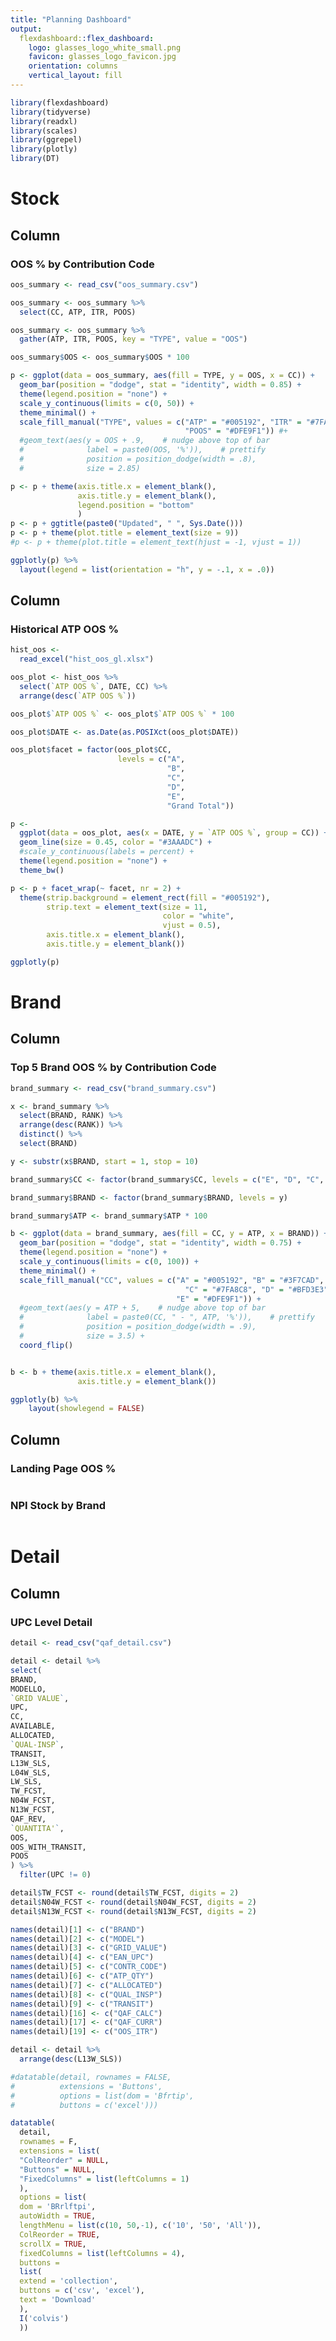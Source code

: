 ```yaml
---
title: "Planning Dashboard"
output: 
  flexdashboard::flex_dashboard:
    logo: glasses_logo_white_small.png
    favicon: glasses_logo_favicon.jpg
    orientation: columns
    vertical_layout: fill
---
```


<style>                     
.navbar {
  background-color: #005192;
  border-color: #005192;
}
</style>


```r
library(flexdashboard)
library(tidyverse)
library(readxl)
library(scales)
library(ggrepel)
library(plotly)
library(DT)
```

Stock
=======================================================================


Column {data-width=500}
-----------------------------------------------------------------------

### OOS % by Contribution Code

```r
oos_summary <- read_csv("oos_summary.csv")

oos_summary <- oos_summary %>%
  select(CC, ATP, ITR, POOS)

oos_summary <- oos_summary %>%
  gather(ATP, ITR, POOS, key = "TYPE", value = "OOS")

oos_summary$OOS <- oos_summary$OOS * 100

p <- ggplot(data = oos_summary, aes(fill = TYPE, y = OOS, x = CC)) +
  geom_bar(position = "dodge", stat = "identity", width = 0.85) +
  theme(legend.position = "none") +
  scale_y_continuous(limits = c(0, 50)) +
  theme_minimal() +
  scale_fill_manual("TYPE", values = c("ATP" = "#005192", "ITR" = "#7FA8C8",
                                       "POOS" = "#DFE9F1")) #+
  #geom_text(aes(y = OOS + .9,    # nudge above top of bar
  #              label = paste0(OOS, '%')),    # prettify
  #              position = position_dodge(width = .8), 
  #              size = 2.85)

p <- p + theme(axis.title.x = element_blank(),
               axis.title.y = element_blank(),
               legend.position = "bottom"
               )
p <- p + ggtitle(paste0("Updated", " ", Sys.Date()))
p <- p + theme(plot.title = element_text(size = 9))
#p <- p + theme(plot.title = element_text(hjust = -1, vjust = 1))

ggplotly(p) %>%
  layout(legend = list(orientation = "h", y = -.1, x = .0))

```


Column {data-width=500}
-----------------------------------------------------------------------


### Historical ATP OOS %

```r
hist_oos <-
  read_excel("hist_oos_gl.xlsx")

oos_plot <- hist_oos %>%
  select(`ATP OOS %`, DATE, CC) %>%
  arrange(desc(`ATP OOS %`))

oos_plot$`ATP OOS %` <- oos_plot$`ATP OOS %` * 100

oos_plot$DATE <- as.Date(as.POSIXct(oos_plot$DATE))

oos_plot$facet = factor(oos_plot$CC,
                        levels = c("A",
                                   "B",
                                   "C",
                                   "D",
                                   "E",
                                   "Grand Total"))

p <-
  ggplot(data = oos_plot, aes(x = DATE, y = `ATP OOS %`, group = CC)) +
  geom_line(size = 0.45, color = "#3AAADC") +
  #scale_y_continuous(labels = percent) +
  theme(legend.position = "none") +
  theme_bw()

p <- p + facet_wrap(~ facet, nr = 2) +
  theme(strip.background = element_rect(fill = "#005192"),
        strip.text = element_text(size = 11,
                                  color = "white",
                                  vjust = 0.5),
        axis.title.x = element_blank(),
        axis.title.y = element_blank())

ggplotly(p)


```

Brand
=======================================================================

Column {data-width=500}
-----------------------------------------------------------------------

### Top 5 Brand OOS % by Contribution Code

```r
brand_summary <- read_csv("brand_summary.csv")

x <- brand_summary %>%
  select(BRAND, RANK) %>%
  arrange(desc(RANK)) %>%
  distinct() %>%
  select(BRAND)

y <- substr(x$BRAND, start = 1, stop = 10)

brand_summary$CC <- factor(brand_summary$CC, levels = c("E", "D", "C", "B", "A"))

brand_summary$BRAND <- factor(brand_summary$BRAND, levels = y)

brand_summary$ATP <- brand_summary$ATP * 100

b <- ggplot(data = brand_summary, aes(fill = CC, y = ATP, x = BRAND)) +
  geom_bar(position = "dodge", stat = "identity", width = 0.75) +
  theme(legend.position = "none") +
  scale_y_continuous(limits = c(0, 100)) +
  theme_minimal() +
  scale_fill_manual("CC", values = c("A" = "#005192", "B" = "#3F7CAD",
                                       "C" = "#7FA8C8", "D" = "#BFD3E3",
                                     "E" = "#DFE9F1")) +
  #geom_text(aes(y = ATP + 5,    # nudge above top of bar
  #              label = paste0(CC, " - ", ATP, '%')),    # prettify
  #              position = position_dodge(width = .9), 
  #              size = 3.5) +
  coord_flip()


b <- b + theme(axis.title.x = element_blank(),
               axis.title.y = element_blank())

ggplotly(b) %>%
    layout(showlegend = FALSE)
```


Column {.tabset}
-----------------------------------------------------------------------

### Landing Page OOS %

```r

```

### NPI Stock by Brand

```r

```


Detail
=======================================================================

Column {data-width=1000}
-----------------------------------------------------------------------

### UPC Level Detail

```r
detail <- read_csv("qaf_detail.csv")

detail <- detail %>%
select(
BRAND,
MODELLO,
`GRID VALUE`,
UPC,
CC,
AVAILABLE,
ALLOCATED,
`QUAL-INSP`,
TRANSIT,
L13W_SLS,
L04W_SLS,
LW_SLS,
TW_FCST,
N04W_FCST,
N13W_FCST,
QAF_REV,
`QUANTITA'`,
OOS,
OOS_WITH_TRANSIT,
POOS
) %>%
  filter(UPC != 0)

detail$TW_FCST <- round(detail$TW_FCST, digits = 2)
detail$N04W_FCST <- round(detail$N04W_FCST, digits = 2)
detail$N13W_FCST <- round(detail$N13W_FCST, digits = 2)

names(detail)[1] <- c("BRAND")
names(detail)[2] <- c("MODEL")
names(detail)[3] <- c("GRID_VALUE")
names(detail)[4] <- c("EAN_UPC")
names(detail)[5] <- c("CONTR_CODE")
names(detail)[6] <- c("ATP_QTY")
names(detail)[7] <- c("ALLOCATED")
names(detail)[8] <- c("QUAL_INSP")
names(detail)[9] <- c("TRANSIT")
names(detail)[16] <- c("QAF_CALC")
names(detail)[17] <- c("QAF_CURR")
names(detail)[19] <- c("OOS_ITR")

detail <- detail %>%
  arrange(desc(L13W_SLS))

#datatable(detail, rownames = FALSE,
#          extensions = 'Buttons',
#          options = list(dom = 'Bfrtip',
#          buttons = c('excel')))

datatable(
  detail,
  rownames = F,
  extensions = list(
  "ColReorder" = NULL,
  "Buttons" = NULL,
  "FixedColumns" = list(leftColumns = 1)
  ),
  options = list(
  dom = 'BRrlftpi',
  autoWidth = TRUE,
  lengthMenu = list(c(10, 50,-1), c('10', '50', 'All')),
  ColReorder = TRUE,
  scrollX = TRUE,
  fixedColumns = list(leftColumns = 4),
  buttons =
  list(
  extend = 'collection',
  buttons = c('csv', 'excel'),
  text = 'Download'
  ),
  I('colvis')
  ))

```

